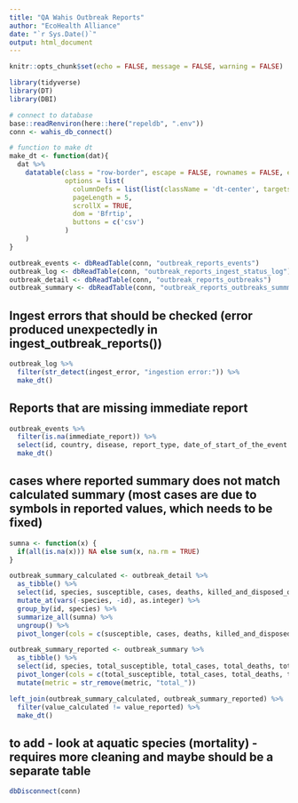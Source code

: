 ```yaml
---
title: "QA Wahis Outbreak Reports"
author: "EcoHealth Alliance"
date: "`r Sys.Date()`"
output: html_document
---
```


```r
knitr::opts_chunk$set(echo = FALSE, message = FALSE, warning = FALSE)

library(tidyverse)
library(DT)
library(DBI)

# connect to database
base::readRenviron(here::here("repeldb", ".env"))
conn <- wahis_db_connect()

# function to make dt
make_dt <- function(dat){
  dat %>%
    datatable(class = "row-border", escape = FALSE, rownames = FALSE, extensions = "Buttons", 
              options = list(
                columnDefs = list(list(className = 'dt-center', targets = 0:(dim(.)[2] - 1))),
                pageLength = 5,
                scrollX = TRUE,
                dom = 'Bfrtip',
                buttons = c('csv')
              )
    )
}
```

```r
outbreak_events <- dbReadTable(conn, "outbreak_reports_events") 
outbreak_log <- dbReadTable(conn, "outbreak_reports_ingest_status_log") 
outbreak_detail <- dbReadTable(conn, "outbreak_reports_outbreaks")
outbreak_summary <- dbReadTable(conn, "outbreak_reports_outbreaks_summmary")

```

## Ingest errors that should be checked (error produced unexpectedly in ingest_outbreak_reports())
```r
outbreak_log %>% 
  filter(str_detect(ingest_error, "ingestion error:")) %>%
  make_dt()
```


## Reports that are missing immediate report
```r
outbreak_events %>%
  filter(is.na(immediate_report)) %>%
  select(id, country, disease, report_type, date_of_start_of_the_event ) %>%
  make_dt()
```

## cases where reported summary does not match calculated summary (most cases are due to symbols in reported values, which needs to be fixed)
```r
sumna <- function(x) {
  if(all(is.na(x))) NA else sum(x, na.rm = TRUE)
}

outbreak_summary_calculated <- outbreak_detail %>%
  as_tibble() %>%
  select(id, species, susceptible, cases, deaths, killed_and_disposed_of, slaughtered) %>%
  mutate_at(vars(-species, -id), as.integer) %>%
  group_by(id, species) %>%
  summarize_all(sumna) %>%
  ungroup() %>%
  pivot_longer(cols = c(susceptible, cases, deaths, killed_and_disposed_of, slaughtered), names_to = "metric", values_to = "value_calculated") 

outbreak_summary_reported <- outbreak_summary %>%
  as_tibble() %>%
  select(id, species, total_susceptible, total_cases, total_deaths, total_killed_and_disposed_of, total_slaughtered) %>%
  pivot_longer(cols = c(total_susceptible, total_cases, total_deaths, total_killed_and_disposed_of, total_slaughtered), names_to = "metric", values_to = "value_reported") %>%
  mutate(metric = str_remove(metric, "total_")) 

left_join(outbreak_summary_calculated, outbreak_summary_reported) %>%
  filter(value_calculated != value_reported) %>%
  make_dt()

```

## to add - look at aquatic species (mortality) - requires more cleaning and maybe should be a separate table

```r
dbDisconnect(conn)
```

